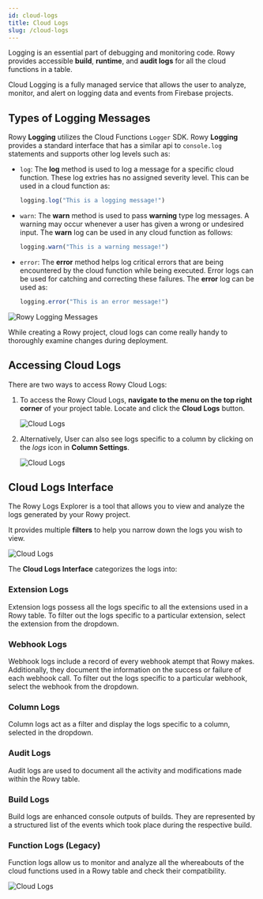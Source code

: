 ```yaml
---
id: cloud-logs
title: Cloud Logs
slug: /cloud-logs
---
```



Logging is an essential part of debugging and monitoring code. Rowy provides accessible **build**, **runtime**, and **audit logs** for all the cloud functions in a table.

Cloud Logging is a fully managed service that allows the user to analyze, monitor, and alert on logging data and events from Firebase projects.

## Types of Logging Messages

Rowy **Logging** utilizes the Cloud Functions `Logger` SDK. Rowy **Logging** provides a standard interface that has a similar api to `console.log` statements and supports other log levels such as: 

- `log`: The **log** method is used to log a message for a specific cloud function. These log extries has no assigned severity level. This can be used in a cloud function as:
    ```js
    logging.log("This is a logging message!")
    ```

- `warn`: The **warn** method is used to pass **warning** type log messages. A warning may occur whenever a user has given a wrong or undesired input. The **warn** log can be used in any cloud function as follows:
    ```js
    logging.warn("This is a warning message!")
    ```

- `error`: The **error** method helps log critical errors that are being encountered by the cloud function while being executed. Error logs can be used for catching and correcting these failures. The **error** log can be used as:
    ```js
    logging.error("This is an error message!")

<img src={logMessages} alt="Rowy Logging Messages" />

While creating a Rowy project, cloud logs can come really handy to thoroughly examine changes during deployment. 

## Accessing Cloud Logs

There are two ways to access Rowy Cloud Logs:

1. To access the Rowy Cloud Logs, **navigate to the menu on the top right corner** of your project table. Locate and click the **Cloud Logs** button. 

    <img src={cloudLogs} alt="Cloud Logs" />

2. Alternatively, User can also see logs specific to a column by clicking on the *logs* icon in **Column Settings**.

    <img src={cloudLogs2} alt="Cloud Logs" />


## Cloud Logs Interface

The Rowy Logs Explorer is a tool that allows you to view and analyze the logs generated by your Rowy project.

It provides multiple **filters** to help you narrow down the logs you wish to view.

<img src={cloudLogs3} alt="Cloud Logs" />

The **Cloud Logs Interface** categorizes the logs into:

### Extension Logs
Extension logs possess all the logs specific to all the extensions used in a Rowy table. To filter out the logs specific to a particular extension, select the extension from the dropdown.

### Webhook Logs
Webhook logs include a record of every webhook atempt that Rowy makes. Additionally, they document the information on the success or failure of each webhook call. To filter out the logs specific to a particular webhook, select the webhook from the dropdown.

### Column Logs
Column logs act as a filter and display the logs specific to a column, selected in the dropdown.

### Audit Logs
Audit logs are used to document all the activity and modifications made within the Rowy table.

### Build Logs
Build logs are enhanced console outputs of builds. They are represented by a structured list of the events which took place during the respective build.

### Function Logs (Legacy)
Function logs allow us to monitor and analyze all the whereabouts of the cloud functions used in a Rowy table and check their compatibility.


<img src={cloudLogs4} alt="Cloud Logs" />